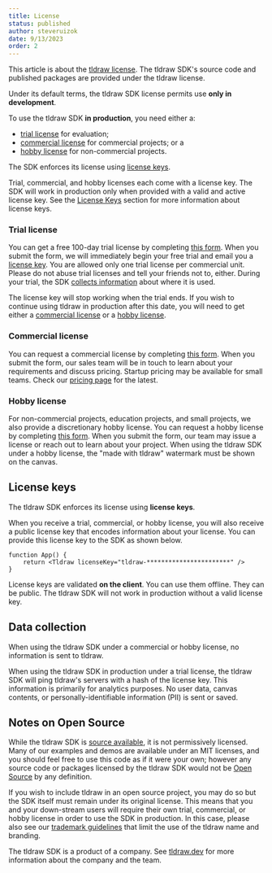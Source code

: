 ```yaml
---
title: License
status: published
author: steveruizok
date: 9/13/2023
order: 2
---
```


This article is about the [tldraw license](/legal/tldraw-license). The tldraw SDK's source code and published packages are provided under the tldraw license.

Under its default terms, the tldraw SDK license permits use **only in development**.

To use the tldraw SDK **in production**, you need either a:

- [trial license](#Trial-license) for evaluation;
- [commercial license](#Commercial-license) for commercial projects; or a
- [hobby license](#Hobby-license) for non-commercial projects.

The SDK enforces its license using [license keys](#License-keys).

Trial, commercial, and hobby licenses each come with a license key. The SDK will work in production only when provided with a valid and active license key. See the [License Keys](#License-keys) section for more information about license keys.

### Trial license

You can get a free 100-day trial license by completing [this form](https://tldraw.dev/get-a-license/trial). When you submit the form, we will immediately begin your free trial and email you a [license key](#License-keys). You are allowed only one trial license per commercial unit. Please do not abuse trial licenses and tell your friends not to, either. During your trial, the SDK [collects information](#Data-collection) about where it is used.

The license key will stop working when the trial ends. If you wish to continue using tldraw in production after this date, you will need to get either a [commercial license](#Commercial-license) or a [hobby license](#Hobby-license).

### Commercial license

You can request a commercial license by completing [this form](https://tldraw.dev/get-a-license/plans). When you submit the form, our sales team will be in touch to learn about your requirements and discuss pricing. Startup pricing may be available for small teams. Check our [pricing page](https://tldraw.dev/pricing) for the latest.

### Hobby license

For non-commercial projects, education projects, and small projects, we also provide a discretionary hobby license. You can request a hobby license by completing [this form](https://tldraw.dev/get-a-license/hobby). When you submit the form, our team may issue a license or reach out to learn about your project. When using the tldraw SDK under a hobby license, the "made with tldraw" watermark must be shown on the canvas.

## License keys

The tldraw SDK enforces its license using **license keys**.

When you receive a trial, commercial, or hobby license, you will also receive a public license key that encodes information about your license. You can provide this license key to the SDK as shown below.

```tsx
function App() {
	return <Tldraw licenseKey="tldraw-***********************" />
}
```

License keys are validated **on the client**. You can use them offline. They can be public. The tldraw SDK will not work in production without a valid license key.

## Data collection

When using the tldraw SDK under a commercial or hobby license, no information is sent to tldraw.

When using the tldraw SDK in production under a trial license, the tldraw SDK will ping tldraw's servers with a hash of the license key. This information is primarily for analytics purposes. No user data, canvas contents, or personally-identifiable information (PII) is sent or saved.

## Notes on Open Source

While the tldraw SDK is [source available](https://github.com/tldraw/tldraw), it is not permissively licensed. Many of our examples and demos are available under an MIT licenses, and you should feel free to use this code as if it were your own; however any source code or packages licensed by the tldraw SDK would not be [Open Source](https://opensource.org/osd) by any definition.

If you wish to include tldraw in an open source project, you may do so but the SDK itself must remain under its original license. This means that you and your down-stream users will require their own trial, commercial, or hobby license in order to use the SDK in production. In this case, please also see our [trademark guidelines](https://tldraw.dev/legal/trademark-guidelines) that limit the use of the tldraw name and branding.

The tldraw SDK is a product of a company. See [tldraw.dev](https://tldraw.dev/company) for more information about the company and the team.
